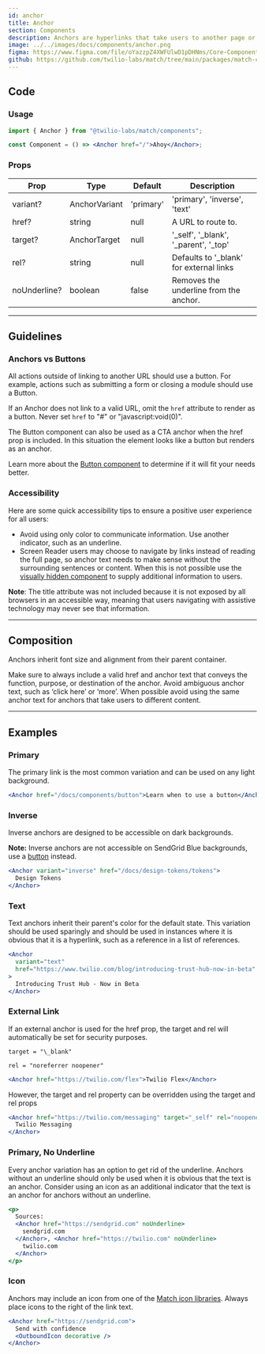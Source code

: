 ```yaml
---
id: anchor
title: Anchor
section: Components
description: Anchors are hyperlinks that take users to another page or a section on a page. They are found throughout the interface, both on their own line and inline with text.
image: ../../images/docs/components/anchor.png
figma: https://www.figma.com/file/oYazzpZ4XWFUlwD1pDHNms/Core-Components?node-id=0%3A1
github: https://github.com/twilio-labs/match/tree/main/packages/match-components/src/anchor
---
```


## Code

### Usage

```jsx
import { Anchor } from "@twilio-labs/match/components";

const Component = () => <Anchor href="/">Ahoy</Anchor>;
```

### Props

| Prop         | Type          | Default   | Description                              |
| ------------ | ------------- | --------- | ---------------------------------------- |
| variant?     | AnchorVariant | 'primary' | 'primary', 'inverse', 'text'             |
| href?        | string        | null      | A URL to route to.                       |
| target?      | AnchorTarget  | null      | '\_self', '\_blank', '\_parent', '\_top' |
| rel?         | string        | null      | Defaults to '\_blank' for external links |
| noUnderline? | boolean       | false     | Removes the underline from the anchor.   |

---

## Guidelines

### Anchors vs Buttons

All actions outside of linking to another URL should use a button. For example, actions such as submitting a form or closing a module should
use a Button.

If an Anchor does not link to a valid URL, omit the `href` attribute to render as a button. Never set `href` to "#" or "javascript:void(0)".

The Button component can also be used as a CTA anchor when the href prop is included. In this situation the element looks like a button but
renders as an anchor.

Learn more about the [Button component](/docs/components/button) to determine if it will fit your needs better.

### Accessibility

Here are some quick accessibility tips to ensure a positive user experience for all users:

- Avoid using only color to communicate information. Use another indicator, such as an underline.
- Screen Reader users may choose to navigate by links instead of reading the full page, so anchor text needs to make sense without the surrounding
  sentences or content. When this is not possible use the [visually hidden component](/docs/components/visually-hidden) to supply additional information to users.

**Note**: The title attribute was not included because it is not exposed by all browsers in an accessible way, meaning that users navigating
with assistive technology may never see that information.

---

## Composition

Anchors inherit font size and alignment from their parent container.

Make sure to always include a valid href and anchor text that conveys the function, purpose, or destination of the anchor. Avoid ambiguous anchor
text, such as ‘click here’ or ‘more’. When possible avoid using the same anchor text for anchors that take users to different content.

---

## Examples

### Primary

The primary link is the most common variation and can be used on any light background.

```jsx live
<Anchor href="/docs/components/button">Learn when to use a button</Anchor>
```

### Inverse

Inverse anchors are designed to be accessible on dark backgrounds.

**Note:** Inverse anchors are not accessible on SendGrid Blue backgrounds, use a [button](/docs/components/button) instead.

```jsx live bg=darkest
<Anchor variant="inverse" href="/docs/design-tokens/tokens">
  Design Tokens
</Anchor>
```

### Text

Text anchors inherit their parent's color for the default state. This variation should be used sparingly and should be used in instances
where it is obvious that it is a hyperlink, such as a reference in a list of references.

```jsx live
<Anchor
  variant="text"
  href="https://www.twilio.com/blog/introducing-trust-hub-now-in-beta"
>
  Introducing Trust Hub - Now in Beta
</Anchor>
```

### External Link

If an external anchor is used for the href prop, the target and rel will automatically be set for security purposes.

`target = "\_blank"`

`rel = "noreferrer noopener"`

```jsx live
<Anchor href="https://twilio.com/flex">Twilio Flex</Anchor>
```

However, the target and rel property can be overridden using the target and rel props

```jsx live
<Anchor href="https://twilio.com/messaging" target="_self" rel="noopener">
  Twilio Messaging
</Anchor>
```

### Primary, No Underline

Every anchor variation has an option to get rid of the underline. Anchors without an underline should only be used when it is obvious
that the text is an anchor. Consider using an icon as an additional indicator that the text is an anchor for anchors without an underline.

```jsx live
<p>
  Sources:
  <Anchor href="https://sendgrid.com" noUnderline>
    sendgrid.com
  </Anchor>, <Anchor href="https://twilio.com" noUnderline>
    twilio.com
  </Anchor>
</p>
```

### Icon

Anchors may include an icon from one of the [Match icon libraries](/docs/components/icon). Always place icons to the right of the link text.

```jsx live
<Anchor href="https://sendgrid.com">
  Send with confidence
  <OutboundIcon decorative />
</Anchor>
```
